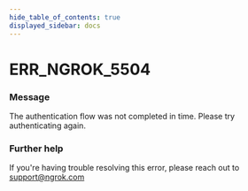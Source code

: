 ```yaml
---
hide_table_of_contents: true
displayed_sidebar: docs
---
```



# ERR_NGROK_5504

### Message

The authentication flow was not completed in time. Please try authenticating again.

<ErrorDetails error="err_ngrok_5504" />

### Further help

If you're having trouble resolving this error, please reach out to [support@ngrok.com](mailto:support@ngrok.com?subject=Help%20with%20ERR_NGROK_5504)
